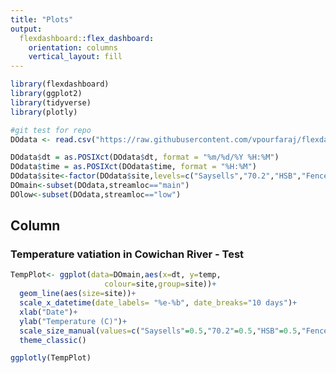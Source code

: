 ```yaml
---
title: "Plots"
output: 
  flexdashboard::flex_dashboard:
    orientation: columns
    vertical_layout: fill
---
```


```r
library(flexdashboard)
library(ggplot2)
library(tidyverse)
library(plotly)
```

```r
#git test for repo
DOdata <- read.csv("https://raw.githubusercontent.com/vpourfaraj/flexdashTrial/main/Cowichan%20DO%202023%20for%20R.csv?token=GHSAT0AAAAAACL6E3QWQDR4NQJUZBN5TTCWZMPF5ZQ")

DOdata$dt = as.POSIXct(DOdata$dt, format = "%m/%d/%Y %H:%M")
DOdata$time = as.POSIXct(DOdata$time, format = "%H:%M")
DOdata$site<-factor(DOdata$site,levels=c("Saysells","70.2","HSB","Fence"))
DOmain<-subset(DOdata,streamloc=="main")
DOlow<-subset(DOdata,streamloc=="low") 
```

Column {data-width=750}
-----------------------------------------------------------------------

### Temperature vatiation in Cowichan River - Test


```r
TempPlot<- ggplot(data=DOmain,aes(x=dt, y=temp,
                     colour=site,group=site))+
  geom_line(aes(size=site))+
  scale_x_datetime(date_labels= "%e-%b", date_breaks="10 days")+
  xlab("Date")+
  ylab("Temperature (C)")+
  scale_size_manual(values=c("Saysells"=0.5,"70.2"=0.5,"HSB"=0.5,"Fence"=0.5))+
  theme_classic()

ggplotly(TempPlot)

```

